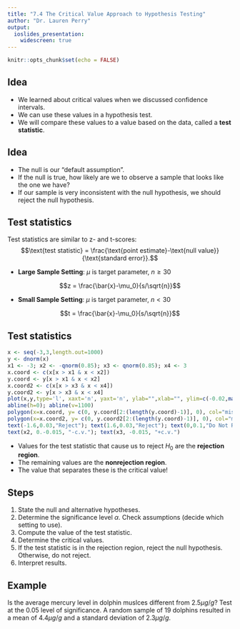 ---
title: "7.4 The Critical Value Approach to Hypothesis Testing"
author: "Dr. Lauren Perry"
output:
  ioslides_presentation: 
    widescreen: true
---

```{r setup, include=FALSE}
knitr::opts_chunk$set(echo = FALSE)
```

## Idea

- We learned about critical values when we discussed confidence intervals. 
- We can use these values in a hypothesis test. 
- We will compare these values to a value based on the data, called a **test statistic**.

## Idea

- The null is our "default assumption". 
- If the null is true, how likely are we to observe a sample that looks like the one we have? 
- If our sample is very inconsistent with the null hypothesis, we should reject the null hypothesis. 

## Test statistics

Test statistics are similar to z- and t-scores: $$\text{test statistic} = \frac{\text{point estimate}-\text{null value}}{\text{standard error}}.$$ 

- **Large Sample Setting**: $\mu$ is target parameter, $n \ge 30$

$$z = \frac{\bar{x}-\mu_0}{s/\sqrt{n}}$$

- **Small Sample Setting**: $\mu$ is target parameter, $n < 30$

$$t = \frac{\bar{x}-\mu_0}{s/\sqrt{n}}$$

## Test statistics

```{r}
x <- seq(-3,3,length.out=1000)
y <- dnorm(x)
x1 <- -3; x2 <- -qnorm(0.85); x3 <- qnorm(0.85); x4 <- 3
x.coord <- c(x[x > x1 & x < x2])
y.coord <- y[x > x1 & x < x2]
x.coord2 <- c(x[x > x3 & x < x4])
y.coord2 <- y[x > x3 & x < x4]
plot(x,y,type='l', xaxt='n', yaxt='n', ylab="",xlab="", ylim=c(-0.02,max(y)+0.01)) #
abline(h=0); abline(v=1100)
polygon(x=x.coord, y= c(0, y.coord[2:(length(y.coord)-1)], 0), col="mistyrose")
polygon(x=x.coord2, y= c(0, y.coord2[2:(length(y.coord)-1)], 0), col="mistyrose")
text(-1.6,0.03,"Reject"); text(1.6,0.03,"Reject"); text(0,0.1,"Do Not Reject")
text(x2, 0.-0.015, "-c.v."); text(x3, -0.015, "+c.v.")
```

- Values for the test statistic that cause us to reject $H_0$ are the **rejection region**. 
- The remaining values are the **nonrejection region**. 
- The value that separates these is the critical value!

## Steps

1. State the null and alternative hypotheses.
2. Determine the significance level $\alpha$. Check assumptions (decide which setting to use).
3. Compute the value of the test statistic.
4. Determine the critical values.
5. If the test statistic is in the rejection region, reject the null hypothesis. Otherwise, do not reject.
6. Interpret results. 

## Example

Is the average mercury level in dolphin muslces different from $2.5\mu g/g$? Test at the 0.05 level of significance. A random sample of $19$ dolphins resulted in a mean of $4.4 \mu g/g$ and a standard deviation of $2.3 \mu g/g$.